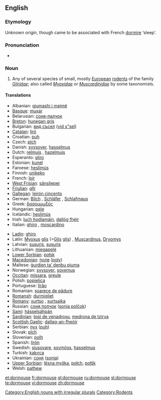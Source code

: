 ==English==
{{wikipedia}}

===Etymology===
Unknown origin, though came to be associated with French [[dormire]] ‘sleep’.

===Pronunciation===
* {{IPA|/ˈdɔːmaʊs/}}

===Noun===
{{en-noun|dormice}}

# Any of several species of small, mostly [[European]] [[rodent]]s of the family ''[[Gliridae]]''; also called ''[[Myoxidae]]'' or ''[[Muscardinidae]]'' by some taxonomists.

====Translations====
{{top}}
* Albanian: [[gjumashi i majmë]]
* [[Basque]]: [[muxar]]
* Belarusian: [[соня-палчок]]
* [[Breton]]: [[hunegan gris]]
* Bulgarian: [[вид съсел]] ([[vid s"sel]])
* [[Catalan]]: [[liró]]
* Croatian: [[puh]]
* Czech: [[plch]]
* Danish: [[syvsover]], [[hasselmus]]
* Dutch: [[relmuis]] {{f}}, [[hazelmuis]] {{f}}
* Esperanto: [[gliro]]
* Estonian: [[kunel]]
* Faroese: [[heslimús]]
* Finnish: [[unikeko]]
* French: [[loir]] {{m}}
* [[West Frisian]]: [[sânslieper]]
* [[Friulian]]: [[glîr]]
* [[Gallegan]]: [[leirón cincento]]
* German: [[Bilch]] {{m}}, [[Schläfer]] {{m}}, [[Schlafmaus]] {{f}}
* Greek: [[δασομυωξός]] '' ''
* Hungarian: [[pele]]
* Icelandic: [[heslimús]]
* Irish: [[luch hodlamáin]], [[dallóg fhéir]]
* Italian: [[ghiro]] {{m}}, [[moscardino]] {{m}}
{{mid}}
* [[Ladin]]: [[ghiro]]
* Latin: [[Myoxus]] [[glis]] (=[[Glis]] [[glis]]) {{m}}, [[Muscardinus]], [[Dryomys]]
* Latvian: [[susuris]], [[susuris]]
* Lithuanian: [[miegapelė]]
* [[Lower Sorbian]]: [[połsk]]
* [[Macedonian]]: [[полв]] ([[polv]])
* Maltese: [[ġurdien ta’ denbu pjuma]]
* Norwegian: [[syvsover]], [[sovemus]]
* [[Occitan]]: [[missara]], [[greule]]
* Polish: [[popielica]] '' ''
* Portuguese: [[lirăo]]
* Romanian: [[şoarece de pădure]]
* [[Romansh]]: [[durmigliet]]
* [[Romany]]: [[xurtso]] {{m}}, [[xurtsaika]] {{f}}
* Russian: [[соня полчок]] ([[sonja polčok]]) {{m}}
* [[Sami]]: [[hásselsáhpán]]
* [[Sardinian]]: [[topi de venadroxu]], [[medrona de tzirva]]
* [[Scottish Gaelic]]: [[dallag-an-fheòir]]
* Serbian: [[пух]] ([[puh]])
* Slovak: [[plch]]
* Slovenian: [[polh]] {{m}}
* Spanish: [[lirón]] '' ''
* Swedish: [[sjusovare]], [[sovmöss]], [[hasselmus]]
* Turkish: [[kakırca]]
* Ukrainian: [[соня]] ([[sonja]])
* [[Upper Sorbian]]: [[lěsna myška]], [[połch]], [[połšk]]
* Welsh: [[pathew]]
{{bottom}}

[[Category:English nouns with irregular plurals]]
[[Category:Rodents]]

[[et:dormouse]]
[[fr:dormouse]]
[[gl:dormouse]]
[[ru:dormouse]]
[[sl:dormouse]]
[[te:dormouse]]
[[vi:dormouse]]
[[zh:dormouse]]